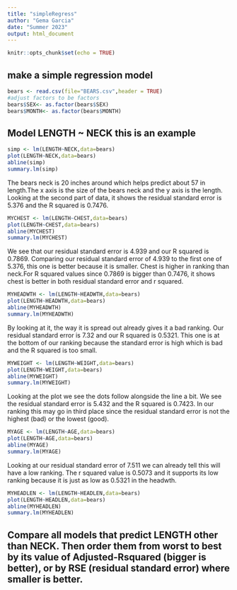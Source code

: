 ```yaml
---
title: "simpleRegress"
author: "Gema Garcia"
date: "Summer 2023"
output: html_document
---
```


```r
knitr::opts_chunk$set(echo = TRUE)
```

## make a simple regression model

```r
bears <- read.csv(file="BEARS.csv",header = TRUE)
#adjust factors to be factors
bears$SEX<- as.factor(bears$SEX)
bears$MONTH<- as.factor(bears$MONTH)
```

## Model LENGTH ~ NECK  this is an example  

```r
simp <- lm(LENGTH~NECK,data=bears)
plot(LENGTH~NECK,data=bears)
abline(simp)
summary.lm(simp)
```



The bears neck is 20 inches around which helps predict about 57 in length.The x axis is the size of the bears neck and the y axis is the length. Looking at the second part of data, it shows the residual standard error is 5.376 and the R squared is 0.7476.




```r
MYCHEST <- lm(LENGTH~CHEST,data=bears)
plot(LENGTH~CHEST,data=bears)
abline(MYCHEST)
summary.lm(MYCHEST)
```




We see that our residual standard error is 4.939 and our R squared is 0.7869. Comparing our residual standard error of 4.939 to the first one of 5.376, this one is better because it is smaller. Chest is higher in ranking than neck.For R squared values since 0.7869 is bigger than 0.7476, it shows chest is better in both residual standard error and r squared.



```r
MYHEADWTH <- lm(LENGTH~HEADWTH,data=bears)
plot(LENGTH~HEADWTH,data=bears)
abline(MYHEADWTH)
summary.lm(MYHEADWTH)
```



By looking at it, the way it is spread out already gives it a bad ranking. Our residual standard error is 7.32 and our R squared is 0.5321. This one is at the bottom of our ranking because the standard error is high which is bad and the R squared is too small.




```r
MYWEIGHT <- lm(LENGTH~WEIGHT,data=bears)
plot(LENGTH~WEIGHT,data=bears)
abline(MYWEIGHT)
summary.lm(MYWEIGHT)
```



Looking at the plot we see the dots follow alongside the line a bit. We see the residual standard error is 5.432 and the R squared is 0.7423. In our ranking this may go in third place since the residual standard error is not the highest (bad) or the lowest (good).




```r
MYAGE <- lm(LENGTH~AGE,data=bears)
plot(LENGTH~AGE,data=bears)
abline(MYAGE)
summary.lm(MYAGE)
```



Looking at our residual standard error of 7.511 we can already tell this will have a low ranking. The r squared value is 0.5073 and it supports its low ranking because it is just as low as 0.5321 in the headwth.




```r
MYHEADLEN <- lm(LENGTH~HEADLEN,data=bears)
plot(LENGTH~HEADLEN,data=bears)
abline(MYHEADLEN)
summary.lm(MYHEADLEN)
```






## Compare all models that predict LENGTH other than NECK. Then order them from worst to best by its value of Adjusted-Rsquared (bigger is better), or by RSE (residual standard error) where smaller is better. 

